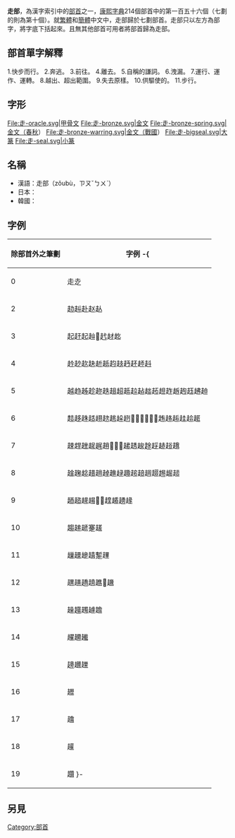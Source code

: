 {{Kangxi Radical Infobox|156|uni=8D70
|meaning=[[跑|跑]]
|prev=赤
|next=足
|pny= zǒu
|bopo= ㄗㄡˇ
|wade= tsou3
|jyutping= zau2
|yale= jau2
|hi= ソー sō<br>はしる hashiru
|kanji= 走 hashiru
|hang= 달릴 dallil
|hanja= 주 ju
|hanviet= tẩu, rảo
}}

'''走部'''，為漢字索引中的[[部首|部首]]之一，[[康熙字典|康熙字典]]214個部首中的第一百五十六個（七劃的則為第十個）。就[[繁體|繁體]]和[[簡體|簡體]]中文中，走部歸於七劃部首。走部只以左方為部字，將字底下括起來。且無其他部首可用者將部首歸為走部。

== 部首單字解釋 ==

1.快步而行。
2.奔逃。
3.前往。
4.離去。
5.自稱的謙詞。
6.洩漏。
7.運行、運作、運轉。
8.越出、超出範圍。
9.失去原樣。
10.供驅使的。
11.步行。

== 字形 ==
<gallery>
File:走-oracle.svg|甲骨文
File:走-bronze.svg|金文
File:走-bronze-spring.svg|金文（春秋）
File:走-bronze-warring.svg|金文（戰國）
File:走-bigseal.svg|大篆
File:走-seal.svg|小篆
</gallery>

==名稱==
* 漢語：走部（zǒubù，ㄗㄡˇㄅㄨˋ）
* 日本：{{lang|ja|走部、そうぶ}}
* 韓國：{{lang|ko|走部、달릴주부（dallil ju bu）}}

==字例==
{| border="1" cellpadding="3" cellspacing="0" style="border-collapse: collapse;text-align:left;"
! 除部首外之筆劃 !! 字例
-{
|----
| 0 || 走赱
|----
| 2 || 赲赳赴赵龪
|----
| 3 || 起赶起赸𧺕䞖䞗䞘
|----
| 4 || 赺赻赼赽赾赿赹䞚䞛䞜䞙﨣
|----
| 5 || 越趋趀趁趂趃趄超趆趇趈趉䞠䞡䞢䞣䞤䞝䞞䞟
|----
| 6 || 趌趍趎趏趐趑趒趓趔𧻐𧻙𧻚𧻩𧻪𧻭䞥䞦䞧䞨䞩䞪
|----
| 7 || 趚趕趖趗趘趙𧼋𧼌𧼍䞫䞬䞭䞮䞯䞰䞱䞲
|----
| 8 || 趛趜趝趞趟趠趡趢趣趤䞳䞴䞵䞶䞷䞸
|----
| 9 || 趥趦趧𧼮𧽇𧽈䞹䞺䞻䞼
|----
| 10 || 趨䞽䞾䞿䟀
|----
| 11 || 䟁䟂䟃䟄䟅䟆
|----
| 12 || 趩趪趫趬趭𧾌䟇
|----
| 13 || 趮䟈䟉䟊䟋
|----
| 14 || 趯趰䟌
|----
| 15 || 䟍䟎䟏
|----
| 16 || 䟐
|----
| 17 || 䟑
|----
| 18 || 䟒
|----
| 19 || 趲
}-
|}

==另見==
{{wiktionary|走}}

{{康熙部首}}
{{简体中文部首}}
{{lang-stub}}

[[Category:部首|Category:部首]]